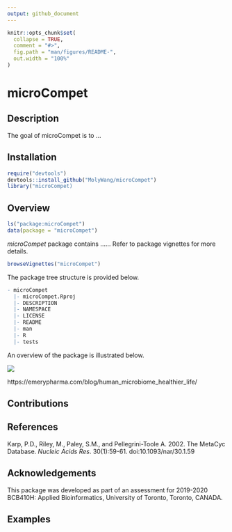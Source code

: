 ```yaml
---
output: github_document
---
```


<!-- README.md is generated from README.Rmd. Please edit that file -->

```r
knitr::opts_chunk$set(
  collapse = TRUE,
  comment = "#>",
  fig.path = "man/figures/README-",
  out.width = "100%"
)
```

# microCompet

<!-- badges: start -->
<!-- badges: end -->


## Description
The goal of microCompet is to ...

## Installation

```r
require("devtools")
devtools::install_github("MolyWang/microCompet")
library("microCompet)
```


## Overview
```r
ls("package:microCompet")
data(package = "microCompet")
```
_microCompet_ package contains ......
Refer to package vignettes for more details.
```r
browseVignettes("microCompet")
```
The package tree structure is provided below.
```r
- microCompet
  |- microCompet.Rproj
  |- DESCRIPTION
  |- NAMESPACE
  |- LICENSE
  |- README
  |- man
  |- R
  |- tests
``` 
An overview of the package is illustrated below.

![](./inst/extdata/microbiome.jpg)

https://emerypharma.com/blog/human_microbiome_healthier_life/

## Contributions

## References
Karp, P.D., Riley, M., Paley, S.M., and Pellegrini-Toole A. 2002. The MetaCyc Database. *Nucleic Acids Res*. 30(1):59-61. doi:10.1093/nar/30.1.59

## Acknowledgements
This package was developed as part of an assessment for 2019-2020 BCB410H: Applied Bioinformatics, University of Toronto, Toronto, CANADA.

## Examples
